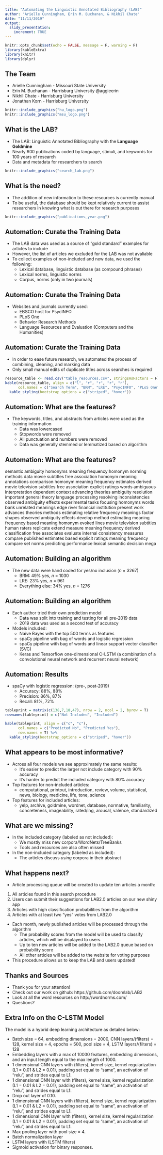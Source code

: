 ```yaml
---
title: "Automating the Linguistic Annotated Bibliography (LAB)"
author: "Arielle Cunningham, Erin M. Buchanan, & Nikhil Chate"
date: "11/11/2019"
output: 
  slidy_presentation:
    increment: TRUE
---
```


```r
knitr::opts_chunk$set(echo = FALSE, message = F, warning = F)
library(kableExtra)
library(knitr)
library(dplyr)
```

## The Team

- Arielle Cunningham - Missouri State University
- Erin M. Buchanan - Harrisburg University \@aggieerin
- Nikhil Chate - Harrisburg University
- Jonathan Korn - Harrisburg University

```r
knitr::include_graphics("hu_logo.png")
knitr::include_graphics("msu_logo.png")
```

## What is the LAB?

- The LAB: Linguistic Annotated Bibliography with the **Language Goldmine**
- Nearly 900 publications coded by language, stimuli, and keywords for 100 years of research 
- Data and metadata for researchers to search

```r
knitr::include_graphics("search_lab.png")
```

## What is the need? 

- The addition of new information to these resources is currently manual
- To be useful, the database should be kept relatively current to assist researchers in knowing what is out there for research purposes

```r
knitr::include_graphics("publications_year.png")
```

## Automation: Curate the Training Data

- The LAB data was used as a source of "gold standard" examples for articles to include
- However, the list of articles we excluded for the LAB was not avaliable
- To collect examples of non-included and new data, we used the following:
  - Lexical database, linguistic database (as compound phrases)
  - Lexical norms, linguistic norms
  - Corpus, norms (only in two journals)
  
## Automation: Curate the Training Data

- Websites and journals currently used:
  - EBSCO host for PsycINFO
  - PLoS One
  - Behavior Research Methods
  - Language Resources and Evaluation (Computers and the Humanities)

## Automation: Curate the Training Data

- In order to ease future research, we automated the process of combining, cleaning, and marking data
- Only small manual edits of duplicate titles across searches is required

```r
resource_table <- read.csv("table_resources.csv", stringsAsFactors = F)
kable(resource_table, align = c("l", "r", "r", "r", "r"),
      col.names = c("Search Term", "BRM", "LRE", "PsycINFO", "PLoS One")) %>% 
  kable_styling(bootstrap_options = c("striped", "hover"))
```

## Automation: What are the features?

- The keywords, titles, and abstracts from articles were used as the training information
  - Data was lowercased
  - Stopwords were removed
  - All punctuation and numbers were removed
  - Data was generally stemmed or lemmatized based on algorithm 

## Automation: What are the features?

semantic ambiguity homonyms meaning frequency homonym norming methods data 
movie subtitles free association homonym meaning annotations comparison 
homonym meaning frequency estimates derived movie television subtitles 
free association explicit ratings words ambiguous interpretation dependent 
context advancing theories ambiguity resolution important general theory language 
processing resolving inconsistencies observed ambiguity effects experimental tasks 
focusing homonyms words bank unrelated meanings edge river financial institution 
present work advances theories methods estimating relative frequency meanings factor 
shapes observed ambiguity effects develop method estimating meaning frequency based 
meaning homonym evoked lines movie television subtitles human raters replicate extend 
measure meaning frequency derived classification free associates evaluate internal 
consistency measures compare published estimates based explicit ratings meaning 
frequency compare set norms predicting performance lexical semantic decision mega 


## Automation: Building an algorithm

- The new data were hand coded for yes/no inclusion (*n* = 3267)
  - BRM: 49% yes, *n* = 1030
  - LRE: 23% yes, *n* = 961
  - Everything else: 34% yes, *n* = 1276

## Automation: Building an algorithm

- Each author tried their own prediction model
  - Data was split into training and testing for all pre-2019 data
  - 2019 data was used as a second test of accuracy
- Models included:
  - Naive Bayes with the top 500 terms as features
  - spaCy pipeline with bag of words and logistic regression
  - spaCy pipeline with bag of words and linear support vector classifier (SVC)
  - Keras and Tensorflow one-dimensional C-LSTM (a combination of a convolutional neural network and recurrent neural network)

## Automation: Results

- spaCy with logistic regression: (pre-, post-2019)
  - Accuracy: 88%, 88%
  - Precision: 86%, 87%
  - Recall: 81%, 72%

```r
tableprint = matrix(c(138,7,18,47), nrow = 2, ncol = 2, byrow = T)
rownames(tableprint) = c("Not Included", "Included")

kable(tableprint, align = c("c", "c"),
      col.names = c("Predicted No", "Predicted Yes"),
      row.names = T) %>% 
  kable_styling(bootstrap_options = c("striped", "hover"))
```

## What appears to be most informative?

- Across all four models we see approximately the same results:
  - It's easier to predict the larger not include category with 90% accuracy
  - It's harder to predict the included category with 80% accuracy 
- Top features for non-included articles:
  - computational, printout, introduction, review, volume, statistical, news, biology, medicine, life, tone, science 
- Top features for included articles:
  - yelp, archive, goldmine, wordnet, database, normative, familiarity, concreteness, imageability, rated/ing, arousal, valence, standardized

## What are we missing?

- In the included category (labeled as not included):
  - We mostly miss new corpora/WordNets/TreeBanks
  - Tools and resources are also often missed 
- In the non-included category (labeled as included):
  - The articles discuss *using* corpora in their abstract

## What happens next? 

- Article processing queue will be created to update ten articles a month: 

1) All articles found in this search procedure  
2) Users can submit their suggestions for LAB2.0 articles on our new shiny app
3) Articles with high classification probabilities from the algorithm
4) Articles with at least two "yes" votes from LAB2.0 

- Each month, newly published articles will be processed through the algorithm
  - The probability scores from the model will be used to classify articles, which will be displayed to users
  - Up to ten new articles will be added to the LAB2.0 queue based on probability score
  - All other articles will be added to the website for voting purposes 

- This procedure allows us to keep the LAB and users updated!

## Thanks and Sources

- Thank you for your attention!
- Check out our work on github: https://github.com/doomlab/LAB2
- Look at all the word resources on http://wordnorms.com/
- Questions?

## Extra Info on the C-LSTM Model

The model is a hybrid deep learning architecture as detailed below:

- Batch size = 64, embedding dimensions = 2000, CNN layers/(filters) = 128, kernel size = 4, epochs = 500, pool size = 4, LSTM layers/(filters) = 128
- Embedding layers with a max of 10000 features, embedding dimensions, and an input length equal to the max length of 1000. 
- 1 dimensional CNN layers with (filters), kernel size, kernel regularization (L1 = 0.01 & L2 = 0.01), padding set equal to "same", an activation of "relu", and strides equal to L1.
- 1 dimensional CNN layer with (filters), kernel size, kernel regularization (L1 = 0.01 & L2 = 0.01), padding set equal to "same", an activation of "relu", and strides equal to L1. 
- Drop out layer of 0.10. 
- 1 dimensional CNN layers with (filters), kernel size, kernel regularization (L1 = 0.01 & L2 = 0.01), padding set equal to "same", an activation of "relu", and strides equal to L1.
- 1 dimensional CNN layer with (filters), kernel size, kernel regularization (L1 = 0.01 & L2 = 0.01), padding set equal to "same", an activation of "relu", and strides equal to L1. 
- Max pooling layer with pool size = 4. 
- Batch normalization layer
- LSTM layers with (LSTM filters) 
- Sigmoid activation for binary responses.
